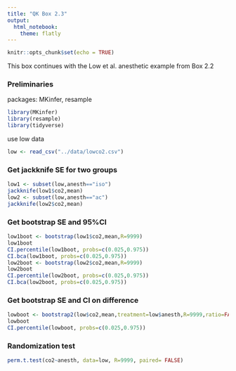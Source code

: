 ```yaml
---
title: "QK Box 2.3"
output: 
  html_notebook:
    theme: flatly
---
```


```r
knitr::opts_chunk$set(echo = TRUE)
```
This box continues with the Low et al. anesthetic example from Box 2.2

### Preliminaries
packages: MKinfer, resample
```r
library(MKinfer)
library(resample)
library(tidyverse)
```
use low data
```r
low <- read_csv("../data/lowco2.csv")

```
### Get jackknife SE for two groups
```r
low1 <- subset(low,anesth=="iso")
jackknife(low1$co2,mean)
low2 <- subset(low,anesth=="ac")
jackknife(low2$co2,mean)
```
### Get bootstrap SE and 95%CI
```r
low1boot <- bootstrap(low1$co2,mean,R=9999)
low1boot
CI.percentile(low1boot, probs=c(0.025,0.975))
CI.bca(low1boot, probs=c(0.025,0.975))
low2boot <- bootstrap(low2$co2,mean,R=9999)
low2boot
CI.percentile(low2boot, probs=c(0.025,0.975))
CI.bca(low2boot, probs=c(0.025,0.975))
```
### Get bootstrap SE and CI on difference
```r
lowboot <- bootstrap2(low$co2,mean,treatment=low$anesth,R=9999,ratio=FALSE)
lowboot
CI.percentile(lowboot, probs=c(0.025,0.975))
```
### Randomization test
```r
perm.t.test(co2~anesth, data=low, R=9999, paired= FALSE)
```

